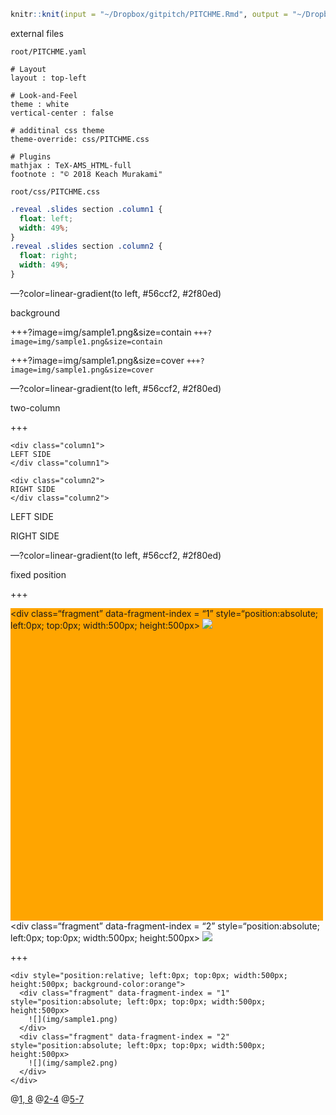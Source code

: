 ```r
knitr::knit(input = "~/Dropbox/gitpitch/PITCHME.Rmd", output = "~/Dropbox/gitpitch/PITCHME.md")
```

external files

`root/PITCHME.yaml`
```
# Layout
layout : top-left

# Look-and-Feel
theme : white
vertical-center : false

# additinal css theme
theme-override: css/PITCHME.css

# Plugins
mathjax : TeX-AMS_HTML-full
footnote : "© 2018 Keach Murakami"
```

`root/css/PITCHME.css`
```css
.reveal .slides section .column1 {
  float: left;
  width: 49%;
}
.reveal .slides section .column2 {
  float: right;
  width: 49%;
}
```

---?color=linear-gradient(to left, #56ccf2, #2f80ed)
<!-- .slide: class="center" -->

background

+++?image=img/sample1.png&size=contain
`+++?image=img/sample1.png&size=contain`

+++?image=img/sample1.png&size=cover
`+++?image=img/sample1.png&size=cover`





---?color=linear-gradient(to left, #56ccf2, #2f80ed)
<!-- .slide: class="center" -->

two-column

+++

```
<div class="column1">
LEFT SIDE
</div class="column1">

<div class="column2">
RIGHT SIDE
</div class="column2">
```

<div class="column1">
LEFT SIDE
</div class="column1">

<div class="column2">
RIGHT SIDE
</div class="column2">


---?color=linear-gradient(to left, #56ccf2, #2f80ed)
<!-- .slide: class="center" -->

fixed position

+++

<div style="position:relative; left:0px; top:0px; width:500px; height:500px; background-color:orange">
  <div class="fragment" data-fragment-index = "1" style="position:absolute; left:0px; top:0px; width:500px; height:500px>
    ![](img/sample1.png)
  </div>
  <div class="fragment" data-fragment-index = "2" style="position:absolute; left:0px; top:0px; width:500px; height:500px>
    ![](img/sample2.png)
  </div>
</div>

+++

```
<div style="position:relative; left:0px; top:0px; width:500px; height:500px; background-color:orange">
  <div class="fragment" data-fragment-index = "1" style="position:absolute; left:0px; top:0px; width:500px; height:500px>
    ![](img/sample1.png)
  </div>
  <div class="fragment" data-fragment-index = "2" style="position:absolute; left:0px; top:0px; width:500px; height:500px>
    ![](img/sample2.png)
  </div>
</div>
```

@[1, 8](generate fixed rectangle)
@[2-4](display the first plot using ‘fragment’)
@[5-7](display the second plot using ‘fragment’)
